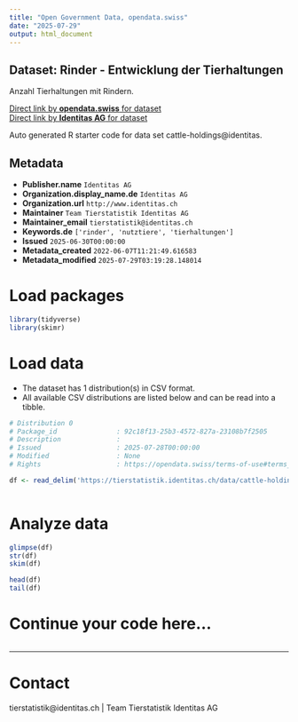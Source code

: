 ```yaml
---
title: "Open Government Data, opendata.swiss"
date: "2025-07-29"
output: html_document
---
```


## Dataset: Rinder - Entwicklung der Tierhaltungen

Anzahl Tierhaltungen mit Rindern.

[Direct link by **opendata.swiss** for dataset](https://opendata.swiss/de/dataset/rinder-entwicklung-der-tierhaltungen)<br>
[Direct link by **Identitas AG** for dataset](https://tierstatistik.identitas.ch/)

Auto generated R starter code for data set cattle-holdings@identitas.

## Metadata

- **Publisher.name** `Identitas AG`
- **Organization.display_name.de** `Identitas AG`
- **Organization.url** `http://www.identitas.ch`
- **Maintainer** `Team Tierstatistik Identitas AG`
- **Maintainer_email** `tierstatistik@identitas.ch`
- **Keywords.de** `['rinder', 'nutztiere', 'tierhaltungen']`
- **Issued** `2025-06-30T00:00:00`
- **Metadata_created** `2022-06-07T11:21:49.616583`
- **Metadata_modified** `2025-07-29T03:19:28.148014`


# Load packages

```r

library(tidyverse)
library(skimr)

```

# Load data

-   The dataset has 1 distribution(s) in CSV format.
-   All available CSV distributions are listed below and can be read into a tibble.

```r

# Distribution 0
# Package_id               : 92c18f13-25b3-4572-827a-23108b7f2505
# Description              : 
# Issued                   : 2025-07-28T00:00:00
# Modified                 : None
# Rights                   : https://opendata.swiss/terms-of-use#terms_by

df <- read_delim('https://tierstatistik.identitas.ch/data/cattle-holdings.csv')



```

# Analyze data

```r

glimpse(df)
str(df)
skim(df)

head(df)
tail(df)

```

# Continue your code here...

```r

```

------------------------------------------------------------------------

# Contact

tierstatistik@identitas.ch | Team Tierstatistik Identitas AG
